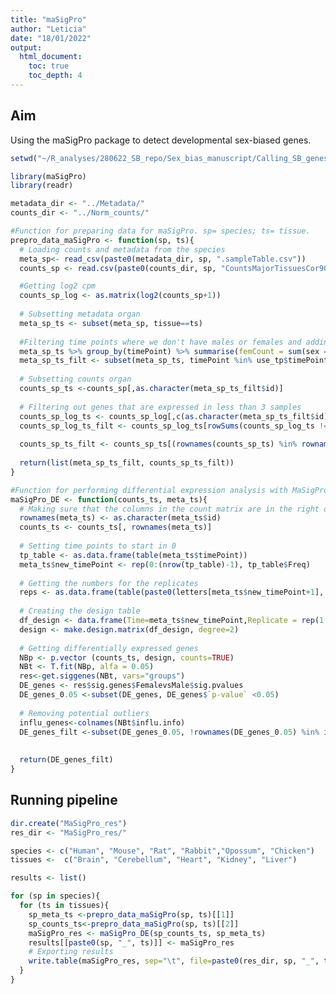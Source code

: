 ```yaml
---
title: "maSigPro"
author: "Leticia"
date: "18/01/2022"
output:
  html_document: 
    toc: true
    toc_depth: 4
---
```

## Aim

Using the maSigPro package to detect developmental sex-biased genes.

```r
setwd("~/R_analyses/280622_SB_repo/Sex_bias_manuscript/Calling_SB_genes")

library(maSigPro)
library(readr)

metadata_dir <- "../Metadata/"
counts_dir <- "../Norm_counts/"

#Function for preparing data for maSigPro. sp= species; ts= tissue.
prepro_data_maSigPro <- function(sp, ts){
  # Loading counts and metadata from the species
  meta_sp<- read_csv(paste0(metadata_dir, sp, ".sampleTable.csv"))
  counts_sp <- read.csv(paste0(counts_dir, sp, "CountsMajorTissuesCor90.Norm.txt"), row.names=1, sep="")

  #Getting log2 cpm
  counts_sp_log <- as.matrix(log2(counts_sp+1))
  
  # Subsetting metadata organ
  meta_sp_ts <- subset(meta_sp, tissue==ts)
    
  #Filtering time points where we don't have males or females and adding numbers to the replicates
  meta_sp_ts %>% group_by(timePoint) %>% summarise(femCount = sum(sex == "Female"), maleCount = sum(sex == "Male"))%>% filter(femCount != 0 & maleCount != 0)%>% dplyr::select(timePoint)->use_tp
  meta_sp_ts_filt <- subset(meta_sp_ts, timePoint %in% use_tp$timePoint)
  
  # Subsetting counts organ 
  counts_sp_ts <-counts_sp[,as.character(meta_sp_ts_filt$id)]
  
  # Filtering out genes that are expressed in less than 3 samples
  counts_sp_log_ts <- counts_sp_log[,c(as.character(meta_sp_ts_filt$id))]
  counts_sp_log_ts_filt <- counts_sp_log_ts[rowSums(counts_sp_log_ts != 0) > 2, ]
    
  counts_sp_ts_filt <- counts_sp_ts[(rownames(counts_sp_ts) %in% rownames(counts_sp_log_ts_filt)), ]
  
  return(list(meta_sp_ts_filt, counts_sp_ts_filt))
}

#Function for performing differential expression analysis with MaSigPro. counts_ts= preprocessed counts for 1 species and 1 tissue; meta_ts= preprocessed metadata for 1 species and 1 tissue.
maSigPro_DE <- function(counts_ts, meta_ts){
  # Making sure that the columns in the count matrix are in the right order
  rownames(meta_ts) <- as.character(meta_ts$id)
  counts_ts <- counts_ts[, rownames(meta_ts)]
  
  # Setting time points to start in 0
  tp_table <- as.data.frame(table(meta_ts$timePoint))
  meta_ts$new_timePoint <- rep(0:(nrow(tp_table)-1), tp_table$Freq)
  
  # Getting the numbers for the replicates
  reps <- as.data.frame(table(paste0(letters[meta_ts$new_timePoint+1], meta_ts$sex)))
  
  # Creating the design table
  df_design <- data.frame(Time=meta_ts$new_timePoint,Replicate = rep(1:length(reps$Var1), times=reps$Freq), Male=ifelse(meta_ts$sex=="Male", 1, 0) , Female=ifelse(meta_ts$sex=="Female", 1, 0), row.names=meta_ts$id)
  design <- make.design.matrix(df_design, degree=2) 
  
  # Getting differentially expressed genes
  NBp <- p.vector (counts_ts, design, counts=TRUE)
  NBt <- T.fit(NBp, alfa = 0.05)
  res<-get.siggenes(NBt, vars="groups")
  DE_genes <- res$sig.genes$FemalevsMale$sig.pvalues
  DE_genes_0.05 <-subset(DE_genes, DE_genes$`p-value` <0.05)
  
  # Removing potential outliers
  influ_genes<-colnames(NBt$influ.info)
  DE_genes_filt <-subset(DE_genes_0.05, !rownames(DE_genes_0.05) %in% influ_genes)
  
  
  return(DE_genes_filt)
}
```

## Running pipeline

```r
dir.create("MaSigPro_res")
res_dir <- "MaSigPro_res/"

species <- c("Human", "Mouse", "Rat", "Rabbit","Opossum", "Chicken")
tissues <-  c("Brain", "Cerebellum", "Heart", "Kidney", "Liver")

results <- list()

for (sp in species){
  for (ts in tissues){
    sp_meta_ts <-prepro_data_maSigPro(sp, ts)[[1]]
    sp_counts_ts<-prepro_data_maSigPro(sp, ts)[[2]]
    maSigPro_res <- maSigPro_DE(sp_counts_ts, sp_meta_ts)
    results[[paste0(sp, "_", ts)]] <- maSigPro_res
    # Exporting results
    write.table(maSigPro_res, sep="\t", file=paste0(res_dir, sp, "_", ts, ".txt"), quote=FALSE)
  }
}
```